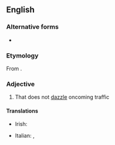 {{also|anti-dazzle}}
==English==

===Alternative forms===
* {{l|en|anti-dazzle}}

===Etymology===
From {{af|en|anti-|dazzle}}.

===Adjective===
{{en-adj|-}}

# {{lb|en|of car headlights}} That does not [[dazzle]] oncoming traffic

====Translations====
{{trans-top|that does not dazzle}}
* Irish: {{t|ga|frithdhallta}}
{{trans-mid}}
* Italian: {{t+|it|anabbagliante}}, {{t+|it|antiabbagliante}}
{{trans-bottom}}